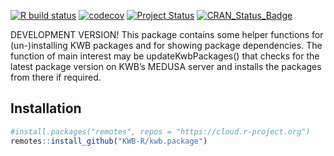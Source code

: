 [![R build status](https://github.com/KWB-R/kwb.package/workflows/R-CMD-check/badge.svg)](https://github.com/KWB-R/kwb.package/actions)
[![codecov](https://codecov.io/github/KWB-R/kwb.package/branch/master/graphs/badge.svg)](https://codecov.io/github/KWB-R/kwb.package)
[![Project Status](https://img.shields.io/badge/lifecycle-experimental-orange.svg)](https://www.tidyverse.org/lifecycle/#experimental)
[![CRAN_Status_Badge](https://www.r-pkg.org/badges/version/kwb.package)]()

DEVELOPMENT VERSION! This package contains some
helper functions for (un-)installing KWB packages and for showing
package dependencies. The function of main interest may be
updateKwbPackages() that checks for the latest package version on
KWB's MEDUSA server and installs the packages from there if required.

## Installation

```r
#install.packages("remotes", repos = "https://cloud.r-project.org")
remotes::install_github("KWB-R/kwb.package")
```
